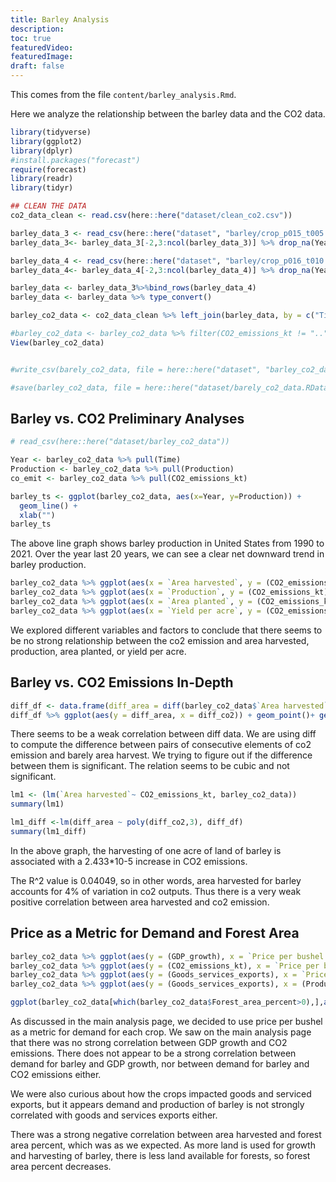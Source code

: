 ```yaml
---
title: Barley Analysis
description:
toc: true
featuredVideo:
featuredImage:
draft: false
---
```

 
This comes from the file `content/barley_analysis.Rmd`.

Here we analyze the relationship between the barley data and the CO2 data.

```r
library(tidyverse)
library(ggplot2)
library(dplyr)
#install.packages("forecast")
require(forecast)
library(readr)
library(tidyr)
```

```r
## CLEAN THE DATA
co2_data_clean <- read.csv(here::here("dataset/clean_co2.csv"))

```


```r
barley_data_3 <- read_csv(here::here("dataset", "barley/crop_p015_t005.csv"),skip = 5)
barley_data_3<- barley_data_3[-2,3:ncol(barley_data_3)] %>% drop_na(Year) %>% head(-1)

barley_data_4 <- read_csv(here::here("dataset", "barley/crop_p016_t010.csv"),skip = 5)
barley_data_4<- barley_data_4[-2,3:ncol(barley_data_4)] %>% drop_na(Year) %>% head(-1)

barley_data <- barley_data_3%>%bind_rows(barley_data_4) 
barley_data <- barley_data %>% type_convert()

barley_co2_data <- co2_data_clean %>% left_join(barley_data, by = c("Time" = "Year"))

#barley_co2_data <- barley_co2_data %>% filter(CO2_emissions_kt != "..") %>% type_convert()
View(barley_co2_data)


#write_csv(barely_co2_data, file = here::here("dataset", "barley_co2_data"))

#save(barley_co2_data, file = here::here("dataset/barely_co2_data.RData"))
```

## Barley vs. CO2 Preliminary Analyses
```r
# read_csv(here::here("dataset/barley_co2_data"))

Year <- barley_co2_data %>% pull(Time)
Production <- barley_co2_data %>% pull(Production)
co_emit <- barley_co2_data %>% pull(CO2_emissions_kt)

barley_ts <- ggplot(barley_co2_data, aes(x=Year, y=Production)) +
  geom_line() +
  xlab("")
barley_ts

```
The above line graph shows barley production in United States from 1990 to 2021. Over the year last 20 years, we can see a clear net downward trend in barley production.


```r
barley_co2_data %>% ggplot(aes(x = `Area harvested`, y = (CO2_emissions_kt))) + geom_point() + geom_smooth()
barley_co2_data %>% ggplot(aes(x = `Production`, y = (CO2_emissions_kt))) + geom_point() + geom_smooth()
barley_co2_data %>% ggplot(aes(x = `Area planted`, y = (CO2_emissions_kt))) + geom_point() + geom_smooth()
barley_co2_data %>% ggplot(aes(x = `Yield per acre`, y = (CO2_emissions_kt))) + geom_point() + geom_smooth()

```
We explored different variables and factors to conclude that there seems to be no strong relationship between the co2 emission and area harvested, production, area planted, or yield per acre. 


## Barley vs. CO2 Emissions In-Depth
```r
diff_df <- data.frame(diff_area = diff(barley_co2_data$`Area harvested`), diff_co2 = diff(barley_co2_data$CO2_emissions_kt) )
diff_df %>% ggplot(aes(y = diff_area, x = diff_co2)) + geom_point()+ geom_smooth()
```
There seems to be a weak correlation between diff data. We are using diff to compute the difference between pairs of consecutive elements of co2 emission and barely area harvest. We trying to figure out if the difference between them is significant.  The relation seems to be cubic and not significant. 

```r
lm1 <- (lm(`Area harvested`~ CO2_emissions_kt, barley_co2_data)) 
summary(lm1)

lm1_diff <-lm(diff_area ~ poly(diff_co2,3), diff_df)
summary(lm1_diff)

```
In the above graph, the harvesting of one acre of land of barley is associated with a 2.433*10-5 increase in CO2 emissions. 

The R^2 value is 0.04049, so in other words, area harvested for barley accounts for 4% of variation in co2 outputs. Thus there is a very weak positive correlation between area harvested and co2 emission.


## Price as a Metric for Demand and Forest Area
```r
barley_co2_data %>% ggplot(aes(y = (GDP_growth), x = `Price per bushel 1/`)) + geom_point() + geom_smooth()
barley_co2_data %>% ggplot(aes(y = (CO2_emissions_kt), x = `Price per bushel 1/`)) + geom_point() + geom_smooth()
barley_co2_data %>% ggplot(aes(y = (Goods_services_exports), x = `Price per bushel 1/`)) + geom_point() + geom_smooth()
barley_co2_data %>% ggplot(aes(y = (Goods_services_exports), x = (Production))) + geom_point() + geom_smooth()

ggplot(barley_co2_data[which(barley_co2_data$Forest_area_percent>0),],aes(y = (Forest_area_percent), x = `Area harvested`)) + geom_point() + geom_smooth()

```
As discussed in the main analysis page, we decided to use price per bushel as a metric for demand for each crop. We saw on the main analysis page that there was no strong correlation between GDP growth and CO2 emissions. There does not appear to be a strong correlation between demand for barley and GDP growth, nor between demand for barley and CO2 emissions either. 

We were also curious about how the crops impacted goods and serviced exports, but it appears demand and production of barley is not strongly correlated with goods and services exports either.

There was a strong negative correlation between area harvested and forest area percent, which was as we expected. As more land is used for growth and harvesting of barley, there is less land available for forests, so forest area percent decreases.

